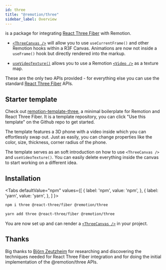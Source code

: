```yaml
---
id: three
title: "@remotion/three"
sidebar_label: Overview
---
```



is a package for integrating [React Three Fiber](https://github.com/pmndrs/react-three-fiber) with Remotion.

- [`<ThreeCanvas />`](/docs/three-canvas) will allow you to use `useCurrentFrame()` and other Remotion hooks within a R3F Canvas. Animations are now not inside a `useFrame()` hook but directly rendered into the markup.

- [`useVideoTexture()`](/docs/use-video-texture) allows you to use a Remotion [`<Video />`](/docs/video) as a texture map.

These are the only two APIs provided - for everything else you can use the standard [React Three Fiber](https://github.com/pmndrs/react-three-fiber) APIs.

## Starter template

Check out [remotion-template-three](https://github.com/remotion-dev/remotion-template-three), a minimal boilerplate for Remotion and React Three Fiber. It is a template repository, you can click "Use this template" on the Github repo to get started.

<ThreeDPlayer />

The template features a 3D phone with a video inside which you can effortlessly swap out. Just as easily, you can change properties like the color, size, thickness, corner radius of the phone.

The template serves as an soft introduction on how to use `<ThreeCanvas />` and `useVideoTexture()`. You can easily delete everything inside the canvas to start working on a different idea.

## Installation

<Tabs
defaultValue="npm"
values={[
{ label: 'npm', value: 'npm', },
{ label: 'yarn', value: 'yarn', },
]
}>
<TabItem value="npm">

```bash
npm i three @react-three/fiber @remotion/three
```

  </TabItem>

  <TabItem value="yarn">

```bash
yarn add three @react-three/fiber @remotion/three
```

  </TabItem>
</Tabs>

You are now set up and can render a [`<ThreeCanvas />`](/docs/three-canvas) in your project.

## Thanks

Big thanks to [Björn Zeutzheim](https://github.com/olee) for researching and discovering the techniques needed for React Three Fiber integration and for doing the initial implementation of the @remotion/three APIs.

